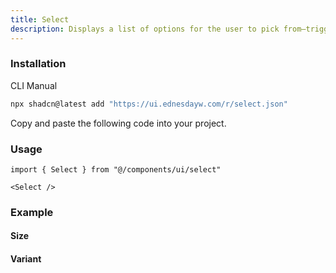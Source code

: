 ```yaml
---
title: Select
description: Displays a list of options for the user to pick from—triggered by a button.
---
```


### Installation
<Tabs defaultValue="cli">

<TabsList>
  <TabsTrigger value="cli">CLI</TabsTrigger>
  <TabsTrigger value="manual">Manual</TabsTrigger>
</TabsList>

<TabsContent value="cli">

```bash
npx shadcn@latest add "https://ui.ednesdayw.com/r/select.json"
```

</TabsContent>

<TabsContent value="manual">

<Steps>

<Step>Copy and paste the following code into your project.</Step>

<ComponentSource name="select" />

</Steps>

</TabsContent>

</Tabs>

### Usage

```tsx
import { Select } from "@/components/ui/select"

<Select />
```

### Example

#### Size
<ComponentPreview name="select-size-demo" />

#### Variant
<ComponentPreview name="select-variant-demo" />
